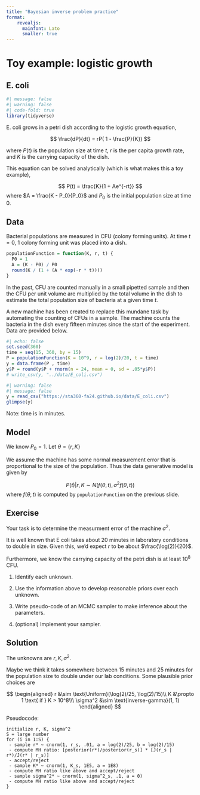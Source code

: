 ```yaml
---
title: "Bayesian inverse problem practice"
format: 
    revealjs:
      mainfont: Lato
      smaller: true
---
```


# Toy example: logistic growth

## E. coli

```r
#| message: false
#| warning: false
#| code-fold: true
library(tidyverse)
```


E. coli grows in a petri dish according to the logistic growth equation,

$$
\frac{dP}{dt} = rP( 1 - \frac{P}{K})
$$

where $P(t)$ is the population size at time $t$, $r$ is the per capita growth rate, and $K$ is the carrying capacity of the dish.

This equation can be solved analytically (which is what makes this a toy example), 

$$
P(t) = \frac{K}{1 + Ae^{-rt}}
$$
where $A = \frac{K - P_0}{P_0}$ and $P_0$ is the initial population size at time 0.

## Data

Bacterial populations are measured in CFU (colony forming units). At time $t = 0$, 1 colony forming unit was placed into a dish.

```r
populationFunction = function(K, r, t) {
  P0 = 1
  A = (K - P0) / P0
  round(K / (1 + (A * exp(-r * t))))
}
```

In the past, CFU are counted manually in a small pipetted sample and then the CFU per unit volume are multiplied by the total volume in the dish to estimate the total population size of bacteria at a given time $t$. 

A new machine has been created to replace this mundane task by automating the counting of CFUs in a sample. The machine counts the bacteria in the dish every fifteen minutes since the start of the experiment. Data are provided below.

```r
#| echo: false
set.seed(360)
time = seq(15, 360, by = 15)
P = populationFunction(K = 10^9, r = log(2)/20, t = time)
y = data.frame(P , time)
y$P = round(y$P + rnorm(n = 24, mean = 0, sd = .05*y$P))
# write_csv(y, "../data/E_coli.csv")
```

```r
#| warning: false
#| message: false
y = read_csv("https://sta360-fa24.github.io/data/E_coli.csv")
glimpse(y)
```

Note: time is in minutes.

## Model

We know $P_0 = 1$. Let $\theta = \{r, K\}$

We assume the machine has some normal measurement error that is proportional to the size of the population. Thus the data generative model is given by

$$
P(t) |r,K \sim N(f(\theta, t),\sigma^2 f(\theta, t))
$$
where $f(\theta, t)$ is computed by `populationFunction` on the previous slide.


## Exercise

Your task is to determine the measurment error of the machine $\sigma^2$.

It is well known that E coli takes about 20 minutes in laboratory conditions to double in size. Given this, we'd expect $r$ to be about $\frac{\log(2)}{20}$.

Furthermore, we know the carrying capacity of the petri dish is at least $10^8$ CFU.

1. Identify each unknown.

2. Use the information above to develop reasonable priors over each unknown.

3. Write pseudo-code of an MCMC sampler to make inference about the parameters.

4. (optional) Implement your sampler.

## Solution

The unknowns are $r, K, \sigma^2$.

Maybe we think it takes somewhere between 15 minutes and 25 minutes for the population size to double under our lab conditions. Some plausible prior choices are

$$
\begin{aligned}
r &\sim \text{Uniform}(\log(2)/25, \log(2)/15)\\
K &\propto 1 \text{ if } K > 10^8\\\
\sigma^2 &\sim \text{inverse-gamma}(1, 1)
\end{aligned}
$$

Pseudocode:

```
initialize r, K, sigma^2 
S = large number
for (i in 1:S) {
 - sample r* ~ cnorm(1, r_s, .01, a = log(2)/25, b = log(2)/15)
 - compute MH ratio: [posterior(r*)/posterior(r_s)] * [J(r_s | r*)/J(r* | r_s)]
 - accept/reject
 - sample K* ~ cnorm(1, K_s, 1E5, a = 1E8)
 - compute MH ratio like above and accept/reject
 - sample sigma^2* ~ cnorm(1, sigma^2_s, .1, a = 0)
 - compute MH ratio like above and accept/reject
}
```


<!-- ## Solution MCMC -->

<!-- ```{r} -->
<!-- #| eval: false -->
<!-- library(truncnorm) -->
<!-- set.seed(360) -->

<!-- rcnorm<-function(n, mean=0, sd=1, a=-Inf, b=Inf){ -->
<!--   u = runif(n, pnorm((a - mean) / sd), pnorm((b - mean) / sd)) -->
<!--   mean + (sd * qnorm(u)) -->
<!-- } -->

<!-- dtruncnormL = function(x, a = -Inf, b = Inf, mean, sd) { -->
<!--   log(dtruncnorm(x, a=a, b=b, mean = mean, sd = sd)) -->
<!-- } -->

<!-- # starting points -->
<!-- K_s =  1E9 -->
<!-- K = NULL -->

<!-- r0_s = runif(1, min = log(2)/30, max = log(2)/10) -->
<!-- r0 = NULL -->

<!-- sigma2_s = 1 / rgamma(1, 1, 1) -->
<!-- sigma2 = NULL -->

<!-- S = 100000 # number of iterations -->

<!-- delta_r = .02 # proposal variance -->
<!-- accept_r = 0 # keep track of acceptance rate -->

<!-- delta_sigma = 0.05 -->
<!-- accept_sigma = 0 -->

<!-- accept_k = 0 -->

<!-- getLogPosterior = function(K, r, sigma2) { -->
<!--   sigma = sqrt(sigma2) -->
<!--   mu = populationFunction(K = K, r = r, t = y$time) -->
<!--   if (K < 10^8) { -->
<!--     return(-Inf) -->
<!--   } -->
<!--   if(r < log(2)/10) { -->
<!--     return(-Inf) -->
<!--   } -->
<!--   if(r > log(2)/30) { -->
<!--     return(-Inf) -->
<!--   } -->
<!--   else { -->
<!--   return(sum(dnorm(y$P, mu, sd = sqrt(mu)*sigma), log = TRUE) +  -->
<!--            dgamma(1 / sigma2, 1, 1, log = TRUE)) -->
<!--   } -->
<!-- } -->

<!-- for (s in 1:S) { -->
<!--   # log everything for numerical stability # -->

<!--   ## propose K -->
<!--   K_proposal = rcnorm(1, mean = K_s, sd = 1E5, a = 1E8) -->
<!--   log.r = getLogPosterior(K = K_proposal, r = r0_s, sigma2 = sigma2_s) +  -->
<!--     dtruncnormL(K_s,  -->
<!--                 a=1E8,  -->
<!--                 mean = K_proposal, sd = 1E5) - -->
<!--     getLogPosterior(K = K_s, r = r0_s, sigma2 = sigma2_s) -  -->
<!--     dtruncnormL(K_proposal,  -->
<!--                 a=1E8,  -->
<!--                 mean = K_s, sd = 1E5) -->

<!--    if(log(runif(1)) < log.r)  { -->
<!--     K_s = K_proposal -->
<!--     accept_k = accept_k + 1  -->
<!--    } -->

<!--   ## propose r -->

<!--   r0_proposal = rcnorm(1, r0_s, delta_r, a = log(2)/30, b = log(2)/10) -->

<!--   log.r = getLogPosterior(K = K_s, r = r0_proposal, sigma2 = sigma2_s) - -->
<!--     getLogPosterior(K = K_s, r = r0_s, sigma2 = sigma2_s) -->

<!--    if(log(runif(1)) < log.r)  { -->
<!--     r0_s = r0_proposal -->
<!--     accept_r = accept_r + 1 -->
<!--    } -->

<!--   ## propose sigma2 -->

<!--   sigma2_proposal = rnorm(1, sigma2_s, delta_sigma) -->

<!--   log.r = getLogPosterior(K = K_s, r = r0_s, sigma2 = sigma2_proposal) - -->
<!--     getLogPosterior(K = K_s, r = r0_s, sigma2 = sigma2_s) -->

<!--    if(log(runif(1)) < log.r)  { -->
<!--     sigma2_s = sigma2_proposal -->
<!--     accept_sigma = accept_sigma + 1 -->
<!--    } -->

<!--   if(s %% 10 == 0) { -->
<!--   r0 = c(r0, r0_s) -->
<!--   K = c(K, K_s) -->
<!--   sigma2 = c(sigma2, sigma2_s) -->
<!--   } -->
<!-- } -->
<!-- ``` -->

